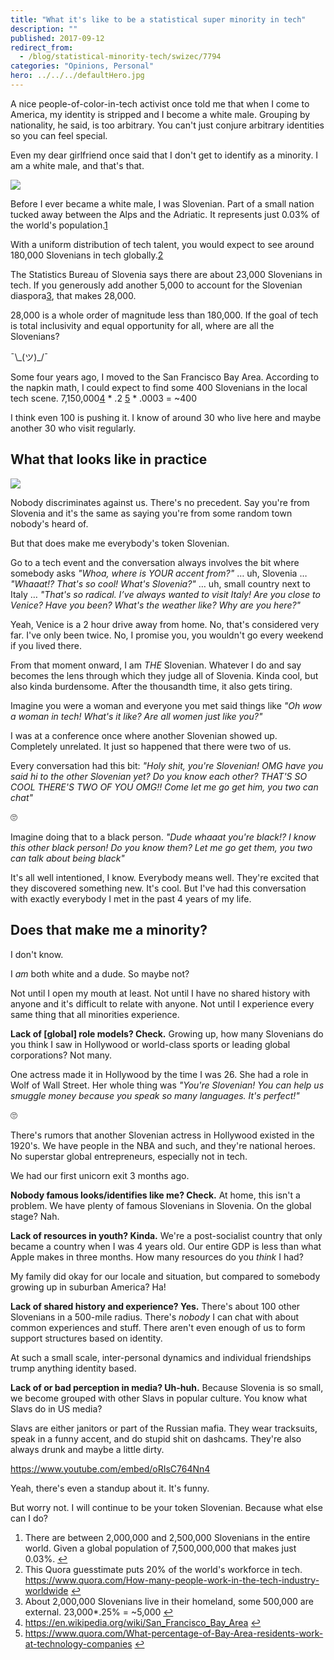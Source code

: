 ```yaml
---
title: "What it's like to be a statistical super minority in tech"
description: ""
published: 2017-09-12
redirect_from:
  - /blog/statistical-minority-tech/swizec/7794
categories: "Opinions, Personal"
hero: ../../../defaultHero.jpg
---
```


A nice people-of-color-in-tech activist once told me that when I come to America, my identity is stripped and I become a white male. Grouping by nationality, he said, is too arbitrary. You can't just conjure arbitrary identities so you can feel special.

Even my dear girlfriend once said that I don't get to identify as a minority. I am a white male, and that's that.

![](https://swizec.com/blog/wp-content/uploads/2017/09/ljubljana.jpg)

Before I ever became a white male, I was Slovenian. Part of a small nation tucked away between the Alps and the Adriatic. It represents just 0.03% of the world's population.[1](#fn1)

With a uniform distribution of tech talent, you would expect to see around 180,000 Slovenians in tech globally.[2](#fn2)

The Statistics Bureau of Slovenia says there are about 23,000 Slovenians in tech. If you generously add another 5,000 to account for the Slovenian diaspora[3](#fn3), that makes 28,000.

28,000 is a whole order of magnitude less than 180,000. If the goal of tech is total inclusivity and equal opportunity for all, where are all the Slovenians?

¯\\\_(ツ)\_/¯

Some four years ago, I moved to the San Francisco Bay Area. According to the napkin math, I could expect to find some 400 Slovenians in the local tech scene. 7,150,000[4](#fn4) \* .2 [5](#fn5) \* .0003 = ~400

I think even 100 is pushing it. I know of around 30 who live here and maybe another 30 who visit regularly.

## What that looks like in practice

![](https://swizec.com/blog/wp-content/uploads/2017/09/not-all-slovenians.jpg)

Nobody discriminates against us. There's no precedent. Say you're from Slovenia and it's the same as saying you're from some random town nobody's heard of.

But that does make me everybody's token Slovenian.

Go to a tech event and the conversation always involves the bit where somebody asks _"Whoa, where is YOUR accent from?"_ … uh, Slovenia … _"Whaaat!? That's so cool! What's Slovenia?"_ … uh, small country next to Italy … _"That's so radical. I’ve always wanted to visit Italy! Are you close to Venice? Have you been? What's the weather like? Why are you here?"_

Yeah, Venice is a 2 hour drive away from home. No, that's considered very far. I've only been twice. No, I promise you, you wouldn't go every weekend if you lived there.

From that moment onward, I am _THE_ Slovenian. Whatever I do and say becomes the lens through which they judge all of Slovenia. Kinda cool, but also kinda burdensome. After the thousandth time, it also gets tiring.

Imagine you were a woman and everyone you met said things like _"Oh wow a woman in tech! What's it like? Are all women just like you?"_

I was at a conference once where another Slovenian showed up. Completely unrelated. It just so happened that there were two of us.

Every conversation had this bit: _"Holy shit, you're Slovenian! OMG have you said hi to the other Slovenian yet? Do you know each other? THAT'S SO COOL THERE'S TWO OF YOU OMG!! Come let me go get him, you two can chat"_

🙄

Imagine doing that to a black person. _"Dude whaaat you're black!? I know this other black person! Do you know them? Let me go get them, you two can talk about being black"_

It's all well intentioned, I know. Everybody means well. They're excited that they discovered something new. It's cool. But I've had this conversation with exactly everybody I met in the past 4 years of my life.

## Does that make me a minority?

I don't know.

I _am_ both white and a dude. So maybe not?

Not until I open my mouth at least. Not until I have no shared history with anyone and it's difficult to relate with anyone. Not until I experience every same thing that all minorities experience.

**Lack of \[global] role models? Check.** Growing up, how many Slovenians do you think I saw in Hollywood or world-class sports or leading global corporations? Not many.

One actress made it in Hollywood by the time I was 26. She had a role in Wolf of Wall Street. Her whole thing was _"You're Slovenian! You can help us smuggle money because you speak so many languages. It's perfect!"_

🙄

There's rumors that another Slovenian actress in Hollywood existed in the 1920's. We have people in the NBA and such, and they're national heroes. No superstar global entrepreneurs, especially not in tech.

We had our first unicorn exit 3 months ago.

**Nobody famous looks/identifies like me? Check.** At home, this isn't a problem. We have plenty of famous Slovenians in Slovenia. On the global stage? Nah.

**Lack of resources in youth? Kinda.** We're a post-socialist country that only became a country when I was 4 years old. Our entire GDP is less than what Apple makes in three months. How many resources do you _think_ I had?

My family did okay for our locale and situation, but compared to somebody growing up in suburban America? Ha!

**Lack of shared history and experience? Yes.** There's about 100 other Slovenians in a 500-mile radius. There's _nobody_ I can chat with about common experiences and stuff. There aren't even enough of us to form support structures based on identity.

At such a small scale, inter-personal dynamics and individual friendships trump anything identity based.

**Lack of or bad perception in media? Uh-huh.** Because Slovenia is so small, we become grouped with other Slavs in popular culture. You know what Slavs do in US media?

Slavs are either janitors or part of the Russian mafia. They wear tracksuits, speak in a funny accent, and do stupid shit on dashcams. They're also always drunk and maybe a little dirty.

https://www.youtube.com/embed/oRIsC764Nn4

Yeah, there's even a standup about it. It's funny.

But worry not. I will continue to be your token Slovenian. Because what else can I do?

1.  There are between 2,000,000 and 2,500,000 Slovenians in the entire world. Given a global population of 7,500,000,000 that makes just 0.03%. [↩](#ffn1)
2.  This Quora guesstimate puts 20% of the world's workforce in tech. <https://www.quora.com/How-many-people-work-in-the-tech-industry-worldwide> [↩](#ffn2)
3.  About 2,000,000 Slovenians live in their homeland, some 500,000 are external. 23,000\*.25% = ~5,000 [↩](#ffn3)
4.  <https://en.wikipedia.org/wiki/San_Francisco_Bay_Area> [↩](#ffn4)
5.  <https://www.quora.com/What-percentage-of-Bay-Area-residents-work-at-technology-companies> [↩](#ffn5)
